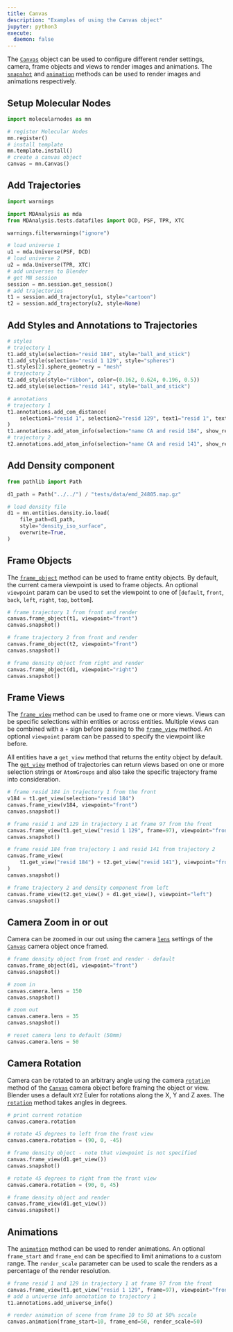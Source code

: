 ```yaml
---
title: Canvas
description: "Examples of using the Canvas object"
jupyter: python3
execute:
  daemon: false
---
```


The [`Canvas`](reference/Canvas.html) object can be used to configure different render settings, camera, frame objects and views to render images and animations. The [`snapshot`](reference/Canvas.html#molecularnodes.Canvas.snapshot) and [`animation`](reference/Canvas.html#molecularnodes.Canvas.animation) methods can be used to render images and animations respectively.

## Setup Molecular Nodes

```python
import molecularnodes as mn

# register Molecular Nodes
mn.register()
# install template
mn.template.install()
# create a canvas object
canvas = mn.Canvas()
```

## Add Trajectories

```python
import warnings

import MDAnalysis as mda
from MDAnalysis.tests.datafiles import DCD, PSF, TPR, XTC

warnings.filterwarnings("ignore")

# load universe 1
u1 = mda.Universe(PSF, DCD)
# load universe 2
u2 = mda.Universe(TPR, XTC)
# add universes to Blender
# get MN session
session = mn.session.get_session()
# add trajectories
t1 = session.add_trajectory(u1, style="cartoon")
t2 = session.add_trajectory(u2, style=None)
```

## Add Styles and Annotations to Trajectories

```python
# styles
# trajectory 1
t1.add_style(selection="resid 184", style="ball_and_stick")
t1.add_style(selection="resid 1 129", style="spheres")
t1.styles[2].sphere_geometry = "mesh"
# trajectory 2
t2.add_style(style="ribbon", color=(0.162, 0.624, 0.196, 0.5))
t2.add_style(selection="resid 141", style="ball_and_stick")

# annotations
# trajectory 1
t1.annotations.add_com_distance(
    selection1="resid 1", selection2="resid 129", text1="resid 1", text2="resid 129"
)
t1.annotations.add_atom_info(selection="name CA and resid 184", show_resid=True)
# trajectory 2
t2.annotations.add_atom_info(selection="name CA and resid 141", show_resid=True)
```

## Add Density component

```python
from pathlib import Path

d1_path = Path("../../") / "tests/data/emd_24805.map.gz"

# load density file
d1 = mn.entities.density.io.load(
    file_path=d1_path,
    style="density_iso_surface",
    overwrite=True,
)
```

## Frame Objects

The [`frame_object`](reference/Canvas.html#molecularnodes.Canvas.frame_object) method can be used to frame entity objects. By default, the current camera viewpoint is used to frame objects. An optional `viewpoint` param can be used to set the viewpoint to one of [`default`, `front`, `back`, `left`, `right`, `top`, `bottom`].

```python
# frame trajectory 1 from front and render
canvas.frame_object(t1, viewpoint="front")
canvas.snapshot()
```

```python
# frame trajectory 2 from front and render
canvas.frame_object(t2, viewpoint="front")
canvas.snapshot()
```

```python
# frame density object from right and render
canvas.frame_object(d1, viewpoint="right")
canvas.snapshot()
```

## Frame Views

The [`frame_view`](reference/Canvas.html#molecularnodes.Canvas.frame_view) method can be used to frame one or more views. Views can be specific selections within entities or across entities. Multiple views can be combined with a `+` sign before passing to the [`frame_view`](reference/Canvas.html#molecularnodes.Canvas.frame_view) method. An optional `viewpoint` param can be passed to specify the viewpoint like before.

All entities have a `get_view` method that returns the entity object by default. The [`get_view`](reference/entities.Trajectory.html#molecularnodes.entities.Trajectory.get_view) method of trajectories can return views based on one or more selection strings or `AtomGroups` and also take the specific trajectory frame into consideration.

```python
# frame resid 184 in trajectory 1 from the front
v184 = t1.get_view(selection="resid 184")
canvas.frame_view(v184, viewpoint="front")
canvas.snapshot()
```

```python
# frame resid 1 and 129 in trajectory 1 at frame 97 from the front
canvas.frame_view(t1.get_view("resid 1 129", frame=97), viewpoint="front")
canvas.snapshot()
```

```python
# frame resid 184 from trajectory 1 and resid 141 from trajectory 2
canvas.frame_view(
    t1.get_view("resid 184") + t2.get_view("resid 141"), viewpoint="front"
)
canvas.snapshot()
```

```python
# frame trajectory 2 and density component from left
canvas.frame_view(t2.get_view() + d1.get_view(), viewpoint="left")
canvas.snapshot()
```

## Camera Zoom in or out

Camera can be zoomed in our out using the camera [`lens`](reference/scene.camera.html#molecularnodes.scene.camera.Camera.lens) settings of the [`Canvas`](reference/Canvas.html) camera object once framed.

```python
# frame density object from front and render - default
canvas.frame_object(d1, viewpoint="front")
canvas.snapshot()
```

```python
# zoom in
canvas.camera.lens = 150
canvas.snapshot()
```

```python
# zoom out
canvas.camera.lens = 35
canvas.snapshot()
```

```python
# reset camera lens to default (50mm)
canvas.camera.lens = 50
```

## Camera Rotation

Camera can be rotated to an arbitrary angle using the camera [`rotation`](reference/scene.camera.html#molecularnodes.scene.camera.Camera.rotation) method of the [`Canvas`](reference/Canvas.html) camera object before framing the object or view. Blender uses a default `XYZ` Euler for rotations along the X, Y and Z axes. The [`rotation`](reference/scene.camera.html#molecularnodes.scene.camera.Camera.rotation) method takes angles in degrees.

```python
# print current rotation
canvas.camera.rotation
```

```python
# rotate 45 degrees to left from the front view
canvas.camera.rotation = (90, 0, -45)
```

```python
# frame density object - note that viewpoint is not specified
canvas.frame_view(d1.get_view())
canvas.snapshot()
```

```python
# rotate 45 degrees to right from the front view
canvas.camera.rotation = (90, 0, 45)
```

```python
# frame density object and render
canvas.frame_view(d1.get_view())
canvas.snapshot()
```

## Animations

The [`animation`](reference/Canvas.html#molecularnodes.Canvas.animation) method can be used to render animations. An optional `frame_start` and `frame_end` can be specified to limit animations to a custom range. The `render_scale` parameter can be used to scale the renders as a percentage of the render resolution.

```python
# frame resid 1 and 129 in trajectory 1 at frame 97 from the front
canvas.frame_view(t1.get_view("resid 1 129", frame=97), viewpoint="front")
# add a universe info annotation to trajectory 1
t1.annotations.add_universe_info()
```

```python
# render animation of scene from frame 10 to 50 at 50% sccale
canvas.animation(frame_start=10, frame_end=50, render_scale=50)
```
